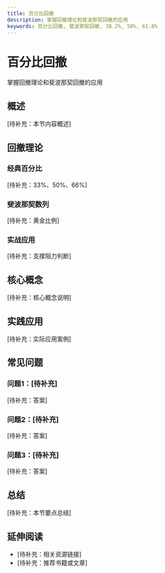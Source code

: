```yaml
---
title: 百分比回撤
description: 掌握回撤理论和斐波那契回撤的应用
keywords: 百分比回撤, 斐波那契回撤, 38.2%, 50%, 61.8%
---
```


# 百分比回撤

掌握回撤理论和斐波那契回撤的应用

## 概述

[待补充：本节内容概述]

## 回撤理论

### 经典百分比
[待补充：33%、50%、66%]

### 斐波那契数列
[待补充：黄金比例]

### 实战应用
[待补充：支撑阻力判断]

## 核心概念

[待补充：核心概念说明]

## 实践应用

[待补充：实际应用案例]

## 常见问题

### 问题1：[待补充]
[待补充：答案]

### 问题2：[待补充]
[待补充：答案]

### 问题3：[待补充]
[待补充：答案]

## 总结

[待补充：本节要点总结]

## 延伸阅读

- [待补充：相关资源链接]
- [待补充：推荐书籍或文章]
